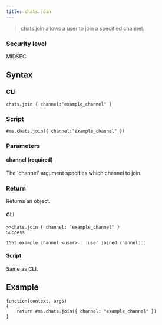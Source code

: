 ```yaml
---
title: chats.join
---
```


> chats.join allows a user to join a specified channel.

### Security level

MIDSEC

## Syntax

### CLI

```
chats.join { channel:"example_channel" }
```

### Script

```
#ms.chats.join({ channel:"example_channel" })
```

### Parameters

#### channel (required)

The 'channel' argument specifies which channel to join.

### Return

Returns an object.

#### CLI

```
>>chats.join { channel: "example_channel" }
Success

1555 example_channel <user> :::user joined channel:::
```

#### Script

Same as CLI.

## Example

```
function(context, args)
{
	return #ms.chats.join({ channel: "example_channel" })
}
```
